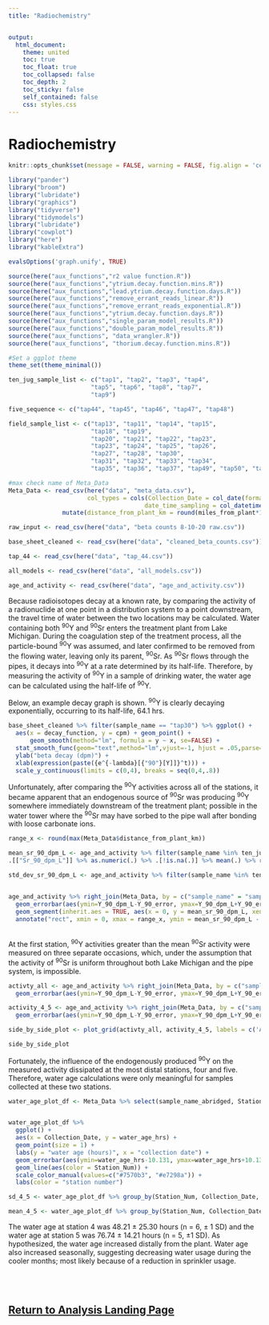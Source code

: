 ```yaml
---
title: "Radiochemistry"


output:
  html_document:
    theme: united
    toc: true
    toc_float: true
    toc_collapsed: false
    toc_depth: 2
    toc_sticky: false
    self_contained: false
    css: styles.css
---
```


# Radiochemistry


```r
knitr::opts_chunk$set(message = FALSE, warning = FALSE, fig.align = 'center')

library("pander")
library("broom")
library("lubridate")
library("graphics")
library("tidyverse")
library("tidymodels")
library("lubridate")
library("cowplot")
library("here")
library("kableExtra")

evalsOptions('graph.unify', TRUE)

source(here("aux_functions","r2 value function.R"))
source(here("aux_functions","ytrium.decay.function.mins.R"))
source(here("aux_functions","lead.ytrium.decay.function.days.R"))
source(here("aux_functions","remove_errant_reads_linear.R"))
source(here("aux_functions","remove_errant_reads_exponential.R"))
source(here("aux_functions","ytrium.decay.function.days.R"))
source(here("aux_functions","single_param_model_results.R"))
source(here("aux_functions","double_param_model_results.R"))
source(here("aux_functions", "data_wrangler.R"))
source(here("aux_functions", "thorium.decay.function.mins.R"))

#Set a ggplot theme
theme_set(theme_minimal())
```


```r

ten_jug_sample_list <- c("tap1", "tap2", "tap3", "tap4",
                       "tap5", "tap6", "tap8", "tap7",
                       "tap9")

five_sequence <- c("tap44", "tap45", "tap46", "tap47", "tap48")

field_sample_list <- c("tap13", "tap11", "tap14", "tap15",
                       "tap18", "tap19", 
                       "tap20", "tap21", "tap22", "tap23",
                       "tap23", "tap24", "tap25", "tap26",
                       "tap27", "tap28", "tap30",
                       "tap31", "tap32", "tap33", "tap34",
                       "tap35", "tap36", "tap37", "tap49", "tap50", "tap51", "tap52", "tap53", "tap54")

#max check name of Meta_Data
Meta_Data <- read_csv(here("data", "meta_data.csv"),
                      col_types = cols(Collection_Date = col_date(format = "%m/%d/%y"), date_time_filtering = col_datetime(format = "%m/%d/%y %H:%M"), 
                                      date_time_sampling = col_datetime(format = "%m/%d/%y %H:%M"),                                       date_time_yield_monitor_added = col_datetime(format = "%m/%d/%y %H:%M"))) %>% mutate(Station_Num = fct_relevel(Station_Num, "Post Filtration", "Post Chlorination", "Finished Water", "1", "3", "4", "5")) %>%
               mutate(distance_from_plant_km = round(miles_from_plant*1.61,2)) %>% mutate(Location_Clean = fct_relevel(Location_Clean, "Treatment Plant", "Stn. 1", "Stn. 3", "Stn. 4", "Stn. 5"))

raw_input <- read_csv(here("data", "beta counts 8-10-20 raw.csv")) 

base_sheet_cleaned <- read_csv(here("data", "cleaned_beta_counts.csv"))

tap_44 <- read_csv(here("data", "tap_44.csv")) 

all_models <- read_csv(here("data", "all_models.csv"))

age_and_activity <- read_csv(here("data", "age_and_activity.csv"))
```

Because radioisotopes decay at a known rate, by comparing the activity of a radionuclide\ at one point in a distribution system to a point downstream, the travel time of water between the\ two locations may be calculated. Water containing both ^90^Y and ^90^Sr enters the treatment plant\ from Lake Michigan. During the coagulation step of the treatment process, all the particle-bound\ ^90^Y was assumed, and later confirmed to be removed from the\ flowing water, leaving only its parent, ^90^Sr. As ^90^Sr flows through the pipes, it decays into ^90^Y at a\ rate determined by its half-life. Therefore, by measuring the activity of ^90^Y in a sample of drinking water, the water age can be calculated using the half-life of ^90^Y.

Below, an example decay graph is shown. ^90^Y is clearly decaying exponentially, occurring to its half-life, 64.1 hrs.

```r
base_sheet_cleaned %>% filter(sample_name == "tap30") %>% ggplot() +
  aes(x = decay_function, y = cpm) + geom_point() +
      geom_smooth(method="lm", formula = y ~ x, se=FALSE) +
  stat_smooth_func(geom="text",method="lm",vjust=-1, hjust = .05,parse=TRUE) +
  ylab("beta decay (dpm)") +
  xlab(expression(paste({e^{-lambda}[{"90"}[Y]]}^t))) +
  scale_y_continuous(limits = c(0,4), breaks = seq(0,4,.8))

```

Unfortunately, after comparing the ^90^Y activities across all of the stations, it became apparent that an endogenous source of ^90^Sr was producing ^90^Y somewhere immediately downstream of the treatment plant; possible in the water tower where the ^90^Sr may have sorbed to the pipe wall after bonding with loose carbonate ions.\  


```r
range_x <- round(max(Meta_Data$distance_from_plant_km))

mean_sr_90_dpm_L <- age_and_activity %>% filter(sample_name %in% ten_jug_sample_list) %>% filter(!(sample_name %in% c("tap7", "tap8", "tap9"))) %>% 
.[["Sr_90_dpm_L"]] %>% as.numeric(.) %>% .[!is.na(.)] %>% mean(.) %>% round(., 2)

std_dev_sr_90_dpm_L <- age_and_activity %>% filter(sample_name %in% ten_jug_sample_list) %>% filter(!(sample_name %in% c("tap7", "tap8", "tap9"))) %>% .[["Sr_90_dpm_L"]] %>% as.numeric(.) %>% .[!is.na(.)] %>% sd(.) %>% round(., 3)


age_and_activity %>% right_join(Meta_Data, by = c("sample_name" = "sample_name_abridged")) %>% filter(sample_name != "tap35" & !is.na(Y_90_dpm_L)) %>% ggplot() + aes(x = distance_from_plant_km, y = Y_90_dpm_L) + geom_point(size = .5) + ylab(bquote(''*~""^90 ~'Y activity (dpm'~L^-1~')'*'')) +xlab("distance from treatment plant (km)") +
  geom_errorbar(aes(ymin=Y_90_dpm_L-Y_90_error, ymax=Y_90_dpm_L+Y_90_error, width = .01)) +
  geom_segment(inherit.aes = TRUE, aes(x = 0, y = mean_sr_90_dpm_L, xend = range_x, yend = mean_sr_90_dpm_L), color = "red", size = .1) +
  annotate("rect", xmin = 0, xmax = range_x, ymin = mean_sr_90_dpm_L - std_dev_sr_90_dpm_L, ymax = mean_sr_90_dpm_L + std_dev_sr_90_dpm_L, alpha = .2,fill = "red")

```
\    
At the first station, ^90^Y activities greater than the mean ^90^Sr activity were measured on three separate occasions, which, under the assumption that the activity of ^90^Sr is uniform throughout both Lake Michigan and the pipe system, is impossible.


```r
activty_all <- age_and_activity %>% right_join(Meta_Data, by = c("sample_name" = "sample_name_abridged")) %>% filter(Station_Num %in% c("1", "3", "4", "5") & !is.na(Y_90_dpm_L)) %>% ggplot() + aes(x = Collection_Date, y = Y_90_dpm_L) + geom_point(size = .5) + ylab(bquote(''*~""^90 ~'Y activity (dpm'~L^-1~')'*'')) +xlab("collection date") +
  geom_errorbar(aes(ymin=Y_90_dpm_L-Y_90_error, ymax=Y_90_dpm_L+Y_90_error, width = .01)) + geom_line(aes(group = Station_Num, color = Station_Num)) +  labs(col="Station Number") +  scale_color_manual(values=c("#1b9e77", "#d95f02", "#7570b3", "#e7298a"))

activity_4_5 <- age_and_activity %>% right_join(Meta_Data, by = c("sample_name" = "sample_name_abridged"))  %>% filter(Station_Num %in% c("4", "5") & !is.na(Y_90_dpm_L)) %>% ggplot() + aes(x = Collection_Date, y = Y_90_dpm_L) + geom_point(size = .5) + ylab(bquote(''*~""^90 ~'Y activity (dpm'~L^-1~')'*'')) +xlab("collection date") +
  geom_errorbar(aes(ymin=Y_90_dpm_L-Y_90_error, ymax=Y_90_dpm_L+Y_90_error, width = .01)) + geom_line(aes(group = Station_Num, color = Station_Num)) +  labs(col="Station Number") + scale_color_manual(values=c("#7570b3", "#e7298a"))

side_by_side_plot <- plot_grid(activty_all, activity_4_5, labels = c('A', 'B')) 

side_by_side_plot
```
    
Fortunately, the influence of the endogenously produced ^90^Y on the measured activity dissipated at the most distal stations, four and five. Therefore, water age calculations were only meaningful for samples collected at these two stations.\  

```r
water_age_plot_df <- Meta_Data %>% select(sample_name_abridged, Station_Num, Collection_Date) %>% left_join(age_and_activity, by = c("sample_name_abridged" = "sample_name")) %>% filter(Station_Num %in% c("4", "5")) %>% mutate(Station_Num = fct_relevel(Station_Num, "4", "5")) %>% filter(!is.na(water_age_hrs))


water_age_plot_df %>%
  ggplot() +
  aes(x = Collection_Date, y = water_age_hrs) +
  geom_point(size = 1) +
  labs(y = "water age (hours)", x = "collection date") +
  geom_errorbar(aes(ymin=water_age_hrs-10.131, ymax=water_age_hrs+10.131, width = .01)) +
  geom_line(aes(color = Station_Num)) +
  scale_color_manual(values=c("#7570b3", "#e7298a")) +
  labs(color = "station number")

sd_4_5 <- water_age_plot_df %>% group_by(Station_Num, Collection_Date, water_age_hrs) %>% slice(1) %>% pivot_wider(names_from = Station_Num, values_from = water_age_hrs) %>% mutate(difference = `5` - `4`) %>% filter(!is.na(difference)) %>% pull(difference) %>% as.numeric(.) %>% sd(.)

mean_4_5 <- water_age_plot_df %>% group_by(Station_Num, Collection_Date, water_age_hrs) %>% slice(1) %>% pivot_wider(names_from = Station_Num, values_from = water_age_hrs) %>% mutate(difference = `5` - `4`) %>% filter(!is.na(difference)) %>% pull(difference) %>% as.numeric(.) %>% mean(.)

```

The water age at station 4 was 48.21 ± 25.30 hours (n = 6, ± 1 SD) and the water age at station 5 was\ 76.74 ± 14.21 hours (n = 5, ±1 SD). As hypothesized, the water age increased distally from the plant. Water age also increased seasonally, suggesting decreasing water usage during the cooler months;\ most likely because of a reduction in sprinkler usage.

<br>
<br>

## [Return to Analysis Landing Page](index.html#Data_Analysis_and_Results)

<div class="tocify-extend-page" data-unique="tocify-extend-page" style="height: 0;"></div>
